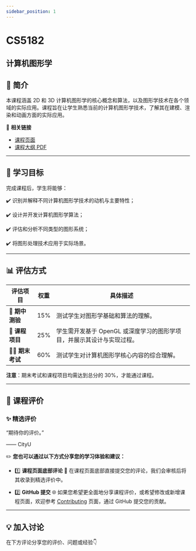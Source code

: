 ```yaml
---
sidebar_position: 1
---
```


# CS5182
## 计算机图形学

## **📘 简介**
本课程涵盖 2D 和 3D 计算机图形学的核心概念和算法，以及图形学技术在各个领域的实际应用。课程旨在让学生熟悉当前的计算机图形学技术，了解其在建模、渲染和动画方面的实际应用。

🔗 **相关链接**
- [课程页面](https://www.cityu.edu.hk/catalogue/pg/202425/course/CS5182.htm)
- [课程大纲 PDF](https://www.cityu.edu.hk/catalogue/pg/202425/course/CS5182.pdf)

---

## **🎯 学习目标**

完成课程后，学生将能够：

✔️ 识别并解释不同计算机图形学技术的动机与主要特性；

✔️ 设计并开发计算机图形学算法；

✔️ 评估和分析不同类型的图形系统；

✔️ 将图形处理技术应用于实际场景。

---

## **📊 评估方式**

| **评估项目**           | **权重** | **具体描述**                                                                                       |
|-----------------------|---------|---------------------------------------------------------------------------------------------------|
| **📝 期中测验**         | 15%     | 测试学生对图形学基础和算法的理解。                                                                |
| **📄 课程项目**         | 25%     | 学生需开发基于 OpenGL 或深度学习的图形学项目，并展示其设计与实现过程。                              |
| **🧑‍💻 期末考试**        | 60%     | 测试学生对计算机图形学核心内容的综合理解。                                                        |

**注意**：期末考试和课程项目均需达到总分的 30%，才能通过课程。

---

## **💬 课程评价**

### ✨ **精选评价**
<div className={commentStyles.commentBox}>
    <p className={commentStyles.commentText}>
        “期待你的评价。”
    </p>
    <p className={commentStyles.commentAuthor}>—— CityU</p>
</div>

✏️ **您也可以通过以下方式分享您的学习体验和建议：**

- 1️⃣ **课程页面底部评论**
💬 在课程页面底部直接提交您的评论，我们会审核后将其收录到精选评价中。

- 2️⃣ **GitHub 提交**
🌐 如果您希望更全面地分享课程评价，或希望修改或新增课程页面，欢迎参考 [Contributing](https://penjc.github.io/CityU/contributing) 页面，通过 GitHub 提交您的贡献。




---

## **💡 加入讨论**

在下方评论分享您的评价、问题或经验👇
<Utterances />
